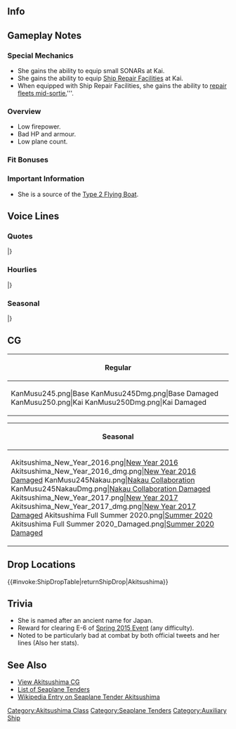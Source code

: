 ==Info==
{{KanmusuInfo|ID=245}}
{{KanmusuInfo|ID=250}}

==Gameplay Notes==
===Special Mechanics===
* She gains the ability to equip small SONARs at Kai.
* She gains the ability to equip [[Ship Repair Facilities]] at Kai.
* When equipped with Ship Repair Facilities, she gains the ability to [[Repairs#Emergency Anchorage Repairs|repair fleets mid-sortie.]]'''.

===Overview===
* Low firepower.
* Bad HP and armour.
* Low plane count.

===Fit Bonuses===
{{:{{BASEPAGENAME}}/Equipment Bonuses}}
{{clear}}

===Important Information===
* She is a source of the [[Type 2 Flying Boat]].

==Voice Lines==
===Quotes===
{{ShipquoteHeader}}
{{ShipquoteKai
|scenario = Introduction
|origin = 水上機母艦、秋津洲よ！ この大艇ちゃんと一緒に覚えてよね！
|translation = I'm the seaplane tender, Akitsushima! Make sure to remember both me and my Taitei-chan!<ref>Taitei-chan is the [[Type 2 Flying Boat]].</ref>
|audio = Akitsushima-Intro.ogg
}}
{{ShipquoteKai
|scenario = Introduction
|kai = yes
|origin = 水上機母艦、秋津洲よ！ 大艇ちゃんのことも、もう覚えてくれた？ 
|translation = I'm the seaplane tender, Akitsushima! Do you remember Taitei-chan and me yet?
|audio = AkitsushimaKai-Introduction.ogg
}}
{{ShipquoteKai
|scenario = Library
|origin = あたしが水上機母艦、秋津洲よ！
そう、大型飛行艇の運用支援や、洋上補給のために建造された、飛行艇母艦！
えっ？迷彩が厚化粧？ほっんとに失礼かも！二式大艇ちゃんはあげないからね！
|translation = I'm the seaplane tender, Akitsushima! 
I was created with the purpose of utilizing large flying boats as well as to resupply them on the high seas! 
What? My camouflage makeup is too heavy? You're so rude! I won't let you have my Type 2 Taitei-chan!
|audio = Akitsushima-Library_Intro.ogg
}}
{{ShipquoteKai
|scenario = Secretary 1
|origin = 秋津洲、呼んだかな？
|translation = Did you call for me?
|audio = Akitsushima-Secretary_1.ogg
}}
{{ShipquoteKai
|scenario = Secretary 2
|origin = この二式大艇ちゃん？あげないよ
|translation = My Type 2 Taitei-chan? Of course you can't have it!
|audio = Akitsushima-Secretary_2.ogg
}}
{{ShipquoteKai
|scenario = Secretary 2
|kai = yes
|origin = この二式大艇ちゃん？ だから、あげないって！ 
|translation = My Type 2 Taitei-chan? I told you that you can't have it.
|audio = AkitsushimaKai-Secretary_2.ogg
}}
{{ShipquoteKai
|scenario = Secretary 3
|origin = こらー！提督、あまり余計なとこ触らないでほしいかも！大艇ちゃん寝れないでしょう
|translation = Hey! I'd appreciate it if you don't keep touching me! How can Taitei-chan fall asleep like that?
|audio = Akitsushima-Secretary_3.ogg
}}
{{ShipquoteKai
|scenario = Secretary 3
|kai = yes
|origin = 提督～ あまり変なとこ触らないでほしいかも！ 大艇ちゃんがゆっくり寝れないでしょう？
|translation = I really wish you wouldn't touch me in strange places, Admiral! Taitei-chan is falling asleep slowly you know?
|audio = AkitsushimaKai-Secretary_3.ogg
}}
{{ShipquoteKai
|scenario = Secretary Idle
|origin = やっぱこの迷彩派手かな･･･。ううん、そんなことないよね。ね、大艇ちゃん、そうよね。そうだよね、大艇ちゃんもそう思うよね。あ、提督！次のお仕事？
|translation = What do you think of this camouflage? Do you think it's... flashy? It's definitely not, right? Right, Taitei-chan? Don't you think so too, Taitei-chan? Oh, Admiral! Do you have our next job?
|audio = Akitsushima-Secretary_Idle.ogg
}}
{{ShipquoteKai
|scenario = Secretary (Married)
|origin = 提督、なにをぼんやりしてるの？あっ、少し疲れちゃったかな？そういう時は、この秋津洲流肩もみ術を…ふふーん、ね、気持ちいいでしょ？
|translation = What are you spacing out for, Admiral? Oh, are you a bit tired? Here, let me show you my special shoulder massage technique! See? Doesn't it feel nice?
|audio = Akitsushima-Secretary_Married.ogg
}}
{{ShipquoteKai
|scenario = Wedding
|origin = 提督、私のこと呼んだ?大艇ちゃんならあげないよ。えっ、違う?うっ…これは…わぁ…綺麗…すっごーい…で、なんでくれるの？
|translation = Did you call for me, Admiral? I won't give you Taitei-chan. W-Wait, that's not it? T-This is... Wow, it's so pretty. So, why are you giving me this?
|audio = Akitsushima-Wedding.ogg
}}
{{ShipquoteKai
|scenario = Player's Score
|origin = 情報見るの？それは大切かも。はい！どうぞ
|translation = Do you want to review the information? Yeah, that's important. Here you go!
|audio = Akitsushima-Player_Score.ogg
}}
{{ShipquoteKai
|scenario = Joining the Fleet
|origin = 飛行艇母艦秋津洲、抜錨するかも！じゃなかった、抜錨！
|translation = Flying boat tender Akitsumaru probably setting sail! No wait, setting sail!
|audio = Akitsushima-Joining_A_Fleet.ogg
}}
{{ShipquoteKai
|scenario = Equipment 1
|origin = うわぁ、いい装備！これはうれしいかも！
|translation = Wow, this is some nice equipment! I'm really happy!
|audio = Akitsushima-Equipment_1.ogg
}}
{{ShipquoteKai
|scenario = Equipment 1
|kai = yes
|origin = あぁ こんな装備もあるんだ。嬉しいかも。
|translation = Ah, you have these equipment too. I'm happy.
|audio = AkitsushimaKai-Equipment_1.ogg
}}
{{ShipquoteKai
|scenario = Equipment 2
|origin = 提督、二式大艇ちゃんは外しちゃだめかも！だからね！
|translation = Admiral, you can't take away Taitei-chan, okay? Okay?!
|audio = Akitsushima-Equipment_2.ogg
}}
{{ShipquoteKai
|scenario = Equipment 3
|origin = 見つけたかも！
|translation = I found it!
|audio = Akitsushima-Equipment_3.ogg
}}
{{ShipquoteKai
|scenario = Supply
|origin = 補給、助かるかも！えへへ
|translation = The resupply helps! Ehehe
|audio = Akitsushima-Supply.ogg
}}
{{ShipquoteKai
|scenario = Docking (Minor Damage)
|origin = ううぅ･･･防御力はあまりないかも･･･お風呂するかも･･･
|translation = Aah... I really don't have much armor... I'm going to take a bath...
|audio = Akitsushima-Repair_Light_Damage.ogg
}}
{{ShipquoteKai
|scenario = Docking (Major Damage)
|origin = やられたかもー。わたし、前線とか苦手かもー。後方支援とかならばっちりかも
|translation = Ah, they got me good... I'm really not a front-line type... I'm much better at supporting.
|audio = Akitsushima-Repair_Medium_Damage.ogg
}}
{{ShipquoteKai
|scenario = Construction
|origin = 新しい艦娘が来たかもって？どんな子！？どんな子！？
|translation = A new ship's arrived? Who is it? Who is it?!
|audio = Akitsushima-Ship_Construction.ogg
}}
{{ShipquoteKai
|scenario = Returning from Sortie
|origin = 作戦終了！艦隊が帰投したかもです
|translation = Operation complete! The fleet's returned to port!
|audio = Akitsushima-Return_From_Sortie.ogg
}}
{{ShipquoteKai
|scenario = Starting a Sortie
|origin = 飛行艇母艦秋津洲、抜錨するかも！じゃなかった、抜錨！
|translation = Seaplane tender, Akitsushima, probably sortieing! I mean, I am sortieing!
|audio = Akitsushima-Start_Sortie.ogg
}}
{{ShipquoteKai
|scenario = Starting a Battle
|origin = 敵艦隊、発見したかも。艦隊、戦闘よーい！
|translation = Enemy fleet spotted! Fleet, prepare for battle!
|audio = Akitsushima-Battle_Start.ogg
}}
{{ShipquoteKai
|scenario = Attack
|origin = 攻撃力、あまりないかもなんだけど･･･
|translation = I'm not too good with offense...
|audio = Akitsushima-Attack.ogg
}}
{{ShipquoteKai
|scenario = Attack
|kai = yes
|origin = 改装したけど…攻撃力、そんなにないかも… 
|translation = Even though I've been remodelled... I still don't have much offensive power...
|audio = AkitsushimaKai-Attack.ogg
}}
{{ShipquoteKai
|scenario = Air Battle/Night Battle Attack 
|origin = 厚化粧ですって！？　失礼かも！
|translation = I have heavy makeup you say!? How rude!
|audio = Akitsushima-Air_Battle.ogg
}}
{{ShipquoteKai
|scenario = Air Battle/Night Battle Attack 
|kai = yes
|origin = まーだ厚化粧とか言うの！？ほんっと失礼かも！ 
|translation = You're still saying I have heavy makeup!? You're really rude!
|audio = AkitsushimaKai-Air_Battle.ogg
}}
{{ShipquoteKai
|scenario = Night Battle
|origin = や、夜戦！？あたしが！？もー、こうなったら行くしかないかも！
|translation = N-Night battle?! Me?! If it's come to this, I guess I have no choice!
|audio = Akitsushima-Night_Battle.ogg
}}
{{ShipquoteKai
|scenario = MVP
|origin = ふぇ…えぇっ！あたしが一番なの！？そんなことって、あるかなぁ…えぇっ…
|translation = I-I'm number one?! Is that even possible...?
|audio = Akitsushima-MVP.ogg
}}
{{ShipquoteKai
|scenario = Minor Damage 1
|origin = きゃあー！？被弾！？
|translation = Kyaa! I'm hit?!
|audio = Akitsushima-Minor_Damage_1.ogg
}}
{{ShipquoteKai
|scenario = Minor Damage 2
|origin = あたしの迷彩塗装、あんまり役に立ってないかも…
|translation = I'm not too sure if my camouflage is working...
|audio = Akitsushima-Minor_Damage_2.ogg
}}
{{ShipquoteKai
|scenario = Major Damage
|origin = や、やられたかもー！だから攻撃は得意じゃないって言ったのにぃ！
|translation = T-They got me! I told you that I'm not good at fighting, geez!
|audio = Akitsushima-Moderately_Damaged.ogg
}}
{{ShipquoteKai
|scenario = Sunk
|origin = あたし沈むのね…大艇ちゃん、バイバイ。きっと未来は…
|translation = I guess I'm sinking... Taitei-chan, bye-bye. I'm sure that in the future...
|audio = Akitsushima-Sunk.ogg
}}
|} <references/>

{{clear}}

===Hourlies===
{{ShipquoteHeader | type = hourly}}
{{ShipquoteKai
|scenario = 00:00 
|origin = 提督、日付が変わったかも！提督、今日はわたし、秋津洲が秘書艦やるかも。いーい？
|translation = The date's changed, Admiral! Today I, Akitsushima, will be your secretary ship! Is that okay?
|audio = AkitsushimaKai-Hourly_0000.ogg
}}
{{ShipquoteKai
|scenario = 01:00 
|origin = マルヒトマルマル。こんなんでいい？いいかも？おっけでーす！
|translation = 0100. Am I doing okay? Is it good? Okay!
|audio = AkitsushimaKai-Hourly_0100.ogg
}}
{{ShipquoteKai
|scenario = 02:00 
|origin = マルフタマルマル。調子出てきたかも。秘書艦、あたしバッチリじゃない！
|translation = 0200. I think I'm getting the hang of this! I'm pretty good at this!
|audio = AkitsushimaKai-Hourly_0200.ogg
}}
{{ShipquoteKai
|scenario = 03:00 
|origin = マルサンー・・・マル・・・マル。でもちょっと眠いかも。こんな時間だもんね。
|translation = 03... 0... 0... I might be a bit tired, though. Just look at the time.
|audio = AkitsushimaKai-Hourly_0300.ogg
}}
{{ShipquoteKai
|scenario = 04:00 
|origin = マルヨン・・・マルマル・・・え、大丈夫。ちゃんと起きてるーかも・・・
|translation = 04... 0... 0... What? I'm okay. I'm wide awake!
|audio = AkitsushimaKai-Hourly_0400.ogg
}}
{{ShipquoteKai
|scenario = 05:00 
|origin = いけない！起きてるから！マルゴーマルマル！もう朝かも。シャキッとしなきゃ！
|translation = Oh ho! I'm awake! 0500! It's already morning. 'Gotta be snappy!
|audio = AkitsushimaKai-Hourly_0500.ogg
}}
{{ShipquoteKai
|scenario = 06:00 
|origin = マルロクマルマル。提督、朝食何がいい？あたしね、意外と料理やるんだ！
|translation = 0600 Admiral, what would you like for breakfast? I may not look the part, but I do cook!
|audio = AkitsushimaKai-Hourly_0600.ogg
}}
{{ShipquoteKai
|scenario = 07:00 
|origin = マルナナマルマル。提督、朝食をどうぞかも！ほら、この味噌汁とか・・・美味しいでしょ？朝から干物も付けたよ！
|translation = 0700. Breakfast is served, Admiral! See, isn't the miso soup good? I also added some dried fish this morning!
|audio = AkitsushimaKai-Hourly_0700.ogg
}}
{{ShipquoteKai
|scenario = 08:00 
|origin = マルハチマルマル。さぁ、片付け物も終わったら、早速飛行艇を運用しなきゃ！長距離偵察遠征、しちゃうかも！？
|translation = 0800. Well, now that we're done cleaning up, it's time to deploy the planes! Maybe I'll send them out on a long-distance recon mission!
|audio = AkitsushimaKai-Hourly_0800.ogg
}}
{{ShipquoteKai
|scenario = 09:00 
|origin = マルキュウマルマル。大艇ちゃん？ひ、かわいいでしょう。でもどんなに褒めても、あげないよ。
|translation = 0900. Taitei-chan? Heh, isn't it cute? But, no matter how much you praise him, I won't give it to you!
|audio = AkitsushimaKai-Hourly_0900.ogg
}}
{{ShipquoteKai
|scenario = 10:00 
|origin = ヒトマルマルマル。提督、次はどうするの？任務出来るだけチェックするかも？
|translation = 1000. What shall we do next. Admiral? Shall I check over our tasks?
|audio = AkitsushimaKai-Hourly_1000.ogg
}}
{{ShipquoteKai
|scenario = 11:00 
|origin = ヒトヒトマルマル。さっ、お昼の準備しなきゃ。お昼はやっぱりカレーかも。カレーでいい。
|translation = 1100. Time to get ready for lunch! I think we'll do curry for lunch! How does that sound?
|audio = AkitsushimaKai-Hourly_1100.ogg
}}
{{ShipquoteKai
|scenario = 12:00 
|origin = ヒトフタマルマル。じゃじゃー！秋津洲特製カレーです。絶対美味しいかも。食べて食べて。
|translation = 1200. Tadah! Akitsushima's specialty curry! It's definitely tasty! Give it a try! Go ahead!
|audio = AkitsushimaKai-Hourly_1200.ogg
}}
{{ShipquoteKai
|scenario = 13:00 
|origin = ヒトサンマルマル。どうでした。秋津洲のカレー。あたし意外と糧食庫大きいんですよ。ふんふんふん。
|translation = 1300. How was it? I might not look the part, but I have quite a bit of food provisions, you know? Hehe...
|audio = AkitsushimaKai-Hourly_1300.ogg
}}
{{ShipquoteKai
|scenario = 14:00 
|origin = ヒトヨンマルマル。やっぱこの迷彩変かもですか。そうかな。あたしは気に入ってるんだけど・・・
|translation = 1400. Does my camouflage look strange? Really? I like it quite a bit, though...
|audio = AkitsushimaKai-Hourly_1400.ogg
}}
{{ShipquoteKai
|scenario = 15:00 
|origin = ヒトゴーマルマル。提督、ちょっと小腹が空いたかも？おいなりさんとか作ったけど、つまんじゃうかも？
|translation = 1500. Are you a bit hungry, Admiral? Would you eat some inari sushi if I made some?
|audio = AkitsushimaKai-Hourly_1500.ogg
}}
{{ShipquoteKai
|scenario = 16:00 
|origin = ヒトロクマルマル。今日もそろそろ夕焼け時間かもです。ああー、疲れたかも。
|translation = 1600. It's about time for the sun to set. Wow, I'm beat!
|audio = AkitsushimaKai-Hourly_1600.ogg
}}
{{ShipquoteKai
|scenario = 17:00 
|origin = ヒトナナマルマル。日没かもです。大艇ちゃんもお疲れさま。あふーん。
|translation = 1700. It's sundown. Good work today, Taitei-chan!
|audio = AkitsushimaKai-Hourly_1700.ogg
}}
{{ShipquoteKai
|scenario = 18:00 
|origin = ヒトハチマルマル。さっ、夕食の用意するかも。提督、食べたいものある？
|translation = 1800. Now, it's time for dinner! Is there anything you'd like to have in particular, Admiral?
|audio = AkitsushimaKai-Hourly_1800.ogg
}}
{{ShipquoteKai
|scenario = 19:00 
|origin = ヒトキューマルマル。はぁい、今晩は特製ロールキャベツにしてみたかも。たっぷりつかった馬鈴薯と玉ねぎが、味のポイントなの！
|translation = 1900. Alright! We'll be having some special roll cabbage today! The potatoes and onions are the key for this dish!<ref>A [https://en.wikipedia.org/wiki/Cabbage_roll cabbage roll].</ref>
|audio = AkitsushimaKai-Hourly_1900.ogg
}}
{{ShipquoteKai
|scenario = 20:00 
|origin = フタマルマルマル。提督、ロールキャベツどうだった？味はコロッケ風味で美味しいでしょ？うんうん。良かったかも！
|translation = 2000. How were the cabbage rolls, Admiral? Didn't the flavor remind you of croquettes? Good!
|audio = AkitsushimaKai-Hourly_2000.ogg
}}
{{ShipquoteKai
|scenario = 21:00 
|origin = フタヒトマルマル。さぁ！洗い物片付けたら今日もおしまいっと！疲れたかもー。
|translation = 2100. Just need to finish cleaning up the dishes and we'll be done for today! What a day!
|audio = AkitsushimaKai-Hourly_2100.ogg
}}
{{ShipquoteKai
|scenario = 22:00 
|origin = フタフタマルマル。おっ、何か水雷戦隊のほうが夜なのに煩いかも。えっ？仕方がないの。うん、そうなんだ。
|translation = 2200. It sounds like the torpedo squadron girls are causing a ruckus this late into the night... What, pay them no mind?
|audio = AkitsushimaKai-Hourly_2200.ogg
}}
{{ShipquoteKai
|scenario = 23:00 
|origin = フタサンマルマル。提督、今日も一日お疲れさまだったかも。明日も頑張ってね。
|translation = 2300. Thanks for your hard work today, Admiral. Let's do our best again tomorrow!
|audio = AkitsushimaKai-Hourly_2300.ogg
}}
|} <references/>

{{clear}}

===Seasonal===
{{SeasonalHeaderOld}}
{{SeasonalQuote
|scenario = [[Seasonal/Rainy_Season_2015|Rainy Season 2015]]
|origin = 提督、梅雨はちょっと嫌ですね。大艇ちゃんも困ってるかも…てるてる坊主作ろっかな。
|translation =	I don’t quite like the rainy season, Admiral. Taitei-chan is having trouble too… Shall we make some teruterubouzu?
|audio = Akitsushima_Rainy_Secretary_1.ogg
|notes =
}}
{{SeasonalQuote
|scenario = [[Seasonal/Early_Summer_Season_Update|Early Summer 2015]]
|origin = わーい♪もうすぐ夏がくるかも！大艇ちゃんと一緒に泳ぎに行かなきゃ。提督も行くでしょ？楽しみかもー♪
|translation =	Yaaay♪ Summer is almost here! I want to go swimming with Taitei-chan. Will you come too, Admiral? I can’t wait~♪
|audio = Akitsushima_Early_Summer_HQ.ogg
|notes =
}}
{{SeasonalQuote
|scenario = [[Seasonal/Mid_Summer_Season_Update|Midsummer 2015]]
|origin = ぅわーーい！ 夏が来たかも～！ 提督！ほらほら！早く水着に着替えて、泳ぎに行きましょ～！ 特別に、大艇ちゃんに捕まってもいいよ～！
|translation =	Wow~! Summer is here! Admiral! Come on! Hurry up and change into your swimsuit then let’s go swimming! I’ll even let you hold on to Taitei-chan!
|audio = Akitsushima_Mid_Summer.ogg
|notes =
}}
{{SeasonalQuote
|scenario = [[Seasonal/Early_Autumn_2015_Seasonal_Update|Early Autumn 2015]]
|origin = 秋か～。秋は何かちょっと苦手かも。何か空とか変に気になるし。ね、大艇ちゃん？
|translation =	It’s autumn. I don’t quite like autumn. Somehow the sky makes me feel uneasy. Right, Taitei-chan?
|audio = Akitsushima_Early_Autumn2015.ogg
|notes =
}}
{{SeasonalQuote
|scenario = [[Seasonal/Christmas_2015|Christmas 2015]]
|origin = やった！クリスマスだ！秋津洲も料理いっぱい作るかも！ん？瑞鶴？何、どうしたの？
|translation =	Alright! It’s Christmas! I’ll make lots of food! Hmm? Zuikaku? What, is something the matter?
|audio = Akitsushima_Christmas_2015_Sec1.ogg
|notes =
}}
{{SeasonalQuote
|scenario = [[Seasonal/End_of_Year_2015|End of Year 2015]]
|origin = うわ！大掃除かも！年末の秋津洲、大掃除！クレーンとかもしっかり磨かなきゃ！大艇ちゃん、心配しないで！
|translation =	Whoa! Spring cleaning! I’ll need to do a year end spring clean! I need to polish my crane! Don’t worry, Taitei-chan!
|audio = Akitsushima_Year_End_2015_Sec1.ogg
|notes = 
}}
{{SeasonalQuote
|scenario = [[Seasonal/New_Year_2016|New Year 2016]]
|origin = 提督、新年あけましておめでとうございますかも！今年も大艇ちゃんをよろしくね！
|translation =	Happy New Year, Admiral! Please take care of Taitei-chan again this year!
|audio = Akitsushima_New_Years_Day_2016_Sec1.ogg
|notes = 
}}
{{SeasonalQuote
|scenario = [[Seasonal/Setsubun_2016|Setsubun 2016]]
|origin = 節分かー。この豆を投げる。んー、誰に投げるかが微妙に問題かも。鳥海？違う！それは何か違うかも…。
|translation =	It’s Setsubun. I’ll throw thse beans. Hmmm, the problem is who do I throw them at. Choukai? No! Somehow that just feels wrong…
|audio = Akitsushima_Setsubun_2016_Sec1.ogg
|notes = 
}}
{{SeasonalQuote
|scenario = [[Seasonal/Valentine%27s_Day_2016|Valentine’s Day 2016]]
|origin = 提督、チョこあげるかも！あたしがちゃんと手作り秋津洲チョコ。大事に食べてほしいかも。
|translation =	These chocolates are for you, Admiral! I made these Akitsushima Chocolates by hand. I want you to savour every last one.
|audio = Akitsushima_Valentine_Sec1.ogg
|notes = 
}}
{{SeasonalQuote
|scenario = [[Seasonal/White_Day_2016|White Day 2016]]
|origin = えぇ、これを秋津洲に？提督、ありがとうっ！早速食べて見るかも…はむ…んっ、あま～いっ！
|translation =	Eh, is this for me? Thank you, Admiral! I want to try them now… *nom*… Mph, it’s sweet!
|audio = Akitsushima_White_Day_2016.ogg
|notes = 
}}
{{SeasonalQuote
|scenario = [[Seasonal/Coming_of_Spring_2016|Spring 2016]]
|origin = 提督、桜の季節です！桜の！なんか嬉しいかも、ね！
|translation =	It’s the season for sakura, Admiral! For sakura! I’m kind of happy!
|audio = Akitsushima_Spring_2016_Sec1.mp3
|notes = 
}}
{{SeasonalQuote
|scenario = [[Seasonal/Third_Anniversary|3rd Anniversary]]
|origin = 提督、 三周年かもです、三周年！嬉しいですね～！お祝いに、大きな大きなロールキャベツ、作りますね！ よぉーし！
|translation =	It’s the 3rd Anniversary now, Admiral! I’m happy! I’m going to make an extra bit rolled cabbage for the celebration! Alllriiiight!
|audio = Akitsushima_3rd_Anniversary_Sec1.mp3
|notes = 
}}
{{SeasonalQuote
|scenario = [[Seasonal/Fourth_Anniversary|4th Anniversary]]
|origin = 提督、 四周年かもです、四周年！嬉しいですねぇ！お祝いに、もーっと大きなロールキャベツと、カレーも作っちゃうかも！よぉーし！
|translation =	It’s the 4th Anniversary now, Admiral! I’m happy! I’ll go make lots of big cabbage rolls and some curry to celebrate! Alright!
|audio = Akitsushima_4th_Anniversary_Sec1_2017.mp3
|notes = 
}}
{{SeasonalQuote
|scenario = [[Seasonal/Fifth_Anniversary|5th Anniversary]]
|origin = 提督、今日は特別な日かも、です。この日に一緒にいられて、秋津洲、ちょっと嬉しいかも。
|translation =	Today is a special day, Admiral. I’m kinda happy that you’d spend today with me. 
|audio = Akitsushima_5th_Anniversary_Sec1.mp3
|notes = 
}}
|}

==CG==
{| class="mw-collapsible mw-collapsed wikitable" style="width: 100%;"
!Regular
|-
|<gallery>
KanMusu245.png|Base
KanMusu245Dmg.png|Base Damaged
KanMusu250.png|Kai
KanMusu250Dmg.png|Kai Damaged
</gallery>
|}

{| class="mw-collapsible mw-collapsed wikitable" style="width: 100%;"
!Seasonal
|-
|<gallery>
Akitsushima_New_Year_2016.png|[[Seasonal/New_Year_2016|New Year 2016]]
Akitsushima_New_Year_2016_dmg.png|[[Seasonal/New_Year_2016|New Year 2016 Damaged]]
KanMusu245Nakau.png|[[Seasonal/Nakau_Collaboration|Nakau Collaboration]]
KanMusu245NakauDmg.png|[[Seasonal/Nakau_Collaboration|Nakau Collaboration Damaged]]
Akitsushima_New_Year_2017.png|[[Seasonal/New_Year_2017|New Year 2017]]
Akitsushima_New_Year_2017_dmg.png|[[Seasonal/New_Year_2017|New Year 2017 Damaged]]
Akitsushima Full Summer 2020.png|[[Seasonal/Summer_2020|Summer 2020]]
Akitsushima Full Summer 2020_Damaged.png|[[Seasonal/Summer_2020|Summer 2020 Damaged]]
</gallery>
|}

==Drop Locations==
{{#invoke:ShipDropTable|returnShipDrop|Akitsushima}}

==Trivia==
*She is named after an ancient name for Japan. 
*Reward for clearing E-6 of [[Spring 2015 Event]] (any difficulty).
*Noted to be particularly bad at combat by both official tweets and her lines (Also her stats).

==See Also==
*[[Akitsushima/Gallery|View Akitsushima CG]]
*[[Eliteav|List of Seaplane Tenders]]
*[[wikipedia:Japanese_seaplane_tender_Akitsushima|Wikipedia Entry on Seaplane Tender Akitsushima]]

{{shiplist}}

[[Category:Akitsushima Class]]
[[Category:Seaplane Tenders]]
[[Category:Auxiliary Ship]]